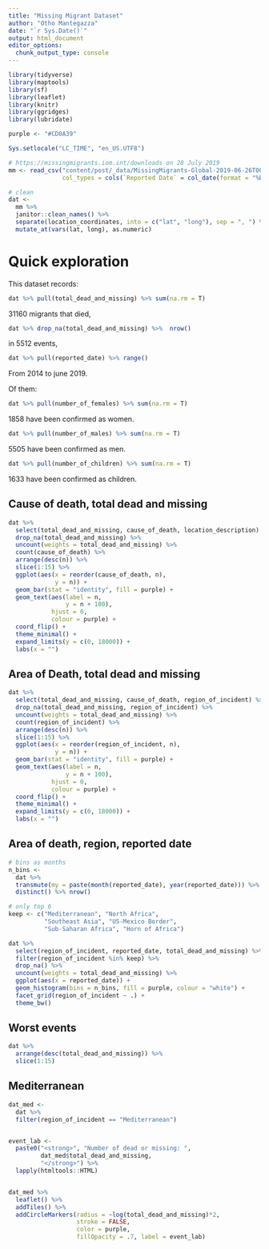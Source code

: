 ```yaml
---
title: "Missing Migrant Dataset"
author: "Otho Mantegazza"
date: "`r Sys.Date()`"
output: html_document
editor_options: 
  chunk_output_type: console
---
```


```r
library(tidyverse)
library(maptools)
library(sf)
library(leaflet)
library(knitr)
library(ggridges)
library(lubridate)

purple <- "#CD0A39"
```

```r
Sys.setlocale("LC_TIME", "en_US.UTF8")

# https://missingmigrants.iom.int/downloads on 28 July 2019
mm <- read_csv("content/post/_data/MissingMigrants-Global-2019-06-26T00-37-45.csv",
               col_types = cols(`Reported Date` = col_date(format = "%B %d, %Y")))

# clean
dat <- 
  mm %>% 
  janitor::clean_names() %>% 
  separate(location_coordinates, into = c("lat", "long"), sep = ", ") %>% 
  mutate_at(vars(lat, long), as.numeric)
```

# Quick exploration

This dataset records:

```r
dat %>% pull(total_dead_and_missing) %>% sum(na.rm = T)
```

31160 migrants that died,

```r
dat %>% drop_na(total_dead_and_missing) %>%  nrow()
```

in 5512 events,

```r
dat %>% pull(reported_date) %>% range()
```

From 2014 to june 2019.

Of them:

```r
dat %>% pull(number_of_females) %>% sum(na.rm = T)
```

1858 have been confirmed as women.

```r
dat %>% pull(number_of_males) %>% sum(na.rm = T)
```

5505 have been confirmed as men.


```r
dat %>% pull(number_of_children) %>% sum(na.rm = T)
```

1633 have been confirmed as children.

## Cause of death, total dead and missing

```r
dat %>%
  select(total_dead_and_missing, cause_of_death, location_description) %>% 
  drop_na(total_dead_and_missing) %>% 
  uncount(weights = total_dead_and_missing) %>%
  count(cause_of_death) %>% 
  arrange(desc(n)) %>% 
  slice(1:15) %>% 
  ggplot(aes(x = reorder(cause_of_death, n),
             y = n)) +
  geom_bar(stat = "identity", fill = purple) +
  geom_text(aes(label = n,
                y = n + 100),
            hjust = 0,
            colour = purple) +
  coord_flip() +
  theme_minimal() +
  expand_limits(y = c(0, 18000)) +
  labs(x = "")
```

## Area of Death, total dead and missing

```r
dat %>%
  select(total_dead_and_missing, cause_of_death, region_of_incident) %>% 
  drop_na(total_dead_and_missing, region_of_incident) %>% 
  uncount(weights = total_dead_and_missing) %>%
  count(region_of_incident) %>% 
  arrange(desc(n)) %>% 
  slice(1:15) %>% 
  ggplot(aes(x = reorder(region_of_incident, n),
             y = n)) +
  geom_bar(stat = "identity", fill = purple) +
  geom_text(aes(label = n,
                y = n + 100),
            hjust = 0,
            colour = purple) +
  coord_flip() +
  theme_minimal() +
  expand_limits(y = c(0, 18000)) +
  labs(x = "")
```

## Area of death, region, reported date 

```r

# bins as months
n_bins <- 
  dat %>%
  transmute(my = paste(month(reported_date), year(reported_date))) %>% 
  distinct() %>% nrow()

# only top 6
keep <- c("Mediterranean", "North Africa", 
          "Southeast Asia", "US-Mexico Border",
          "Sub-Saharan Africa", "Horn of Africa")

dat %>% 
  select(region_of_incident, reported_date, total_dead_and_missing) %>% 
  filter(region_of_incident %in% keep) %>% 
  drop_na() %>% 
  uncount(weights = total_dead_and_missing) %>% 
  ggplot(aes(x = reported_date)) +
  geom_histogram(bins = n_bins, fill = purple, colour = "white") +
  facet_grid(region_of_incident ~ .) +
  theme_bw()
```

## Worst events

```r
dat %>% 
  arrange(desc(total_dead_and_missing)) %>%
  slice(1:15)
```

## Mediterranean

```r
dat_med <- 
  dat %>% 
  filter(region_of_incident == "Mediterranean") 


event_lab <-
  paste0("<strong>", "Number of dead or missing: ",
         dat_med$total_dead_and_missing,
         "</strong>") %>% 
  lapply(htmltools::HTML)


dat_med %>% 
  leaflet() %>% 
  addTiles() %>% 
  addCircleMarkers(radius = ~log(total_dead_and_missing)*2,
                   stroke = FALSE,
                   color = purple,
                   fillOpacity = .7, label = event_lab) 
```


